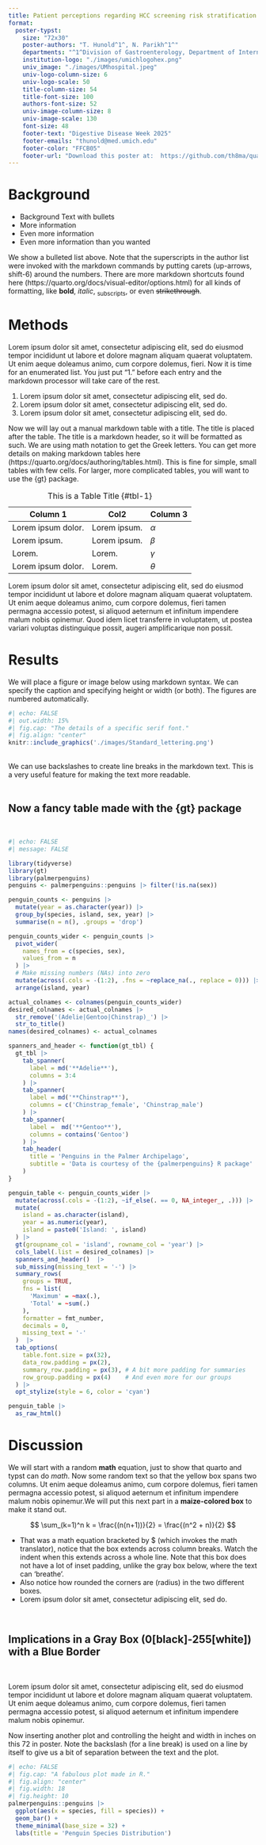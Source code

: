 ```yaml
---
title: Patient perceptions regarding HCC screening risk stratification
format:
  poster-typst: 
    size: "72x30"
    poster-authors: "T. Hunold^1^, N. Parikh^1^"
    departments: "^1^Division of Gastroenterology, Department of Internal Medicine, University of Michigan"
    institution-logo: "./images/umichlogohex.png"
    univ_image: "./images/UMhospital.jpeg"
    univ-logo-column-size: 6
    univ-logo-scale: 50
    title-column-size: 54
    title-font-size: 100
    authors-font-size: 52
    univ-image-column-size: 8
    univ-image-scale: 130
    font-size: 48
    footer-text: "Digestive Disease Week 2025"
    footer-emails: "thunold@med.umich.edu"
    footer-color: "FFCB05"
    footer-url: "Download this poster at:  https://github.com/th8ma/quarto_poster_template/blob/aasldHCC_Perceptions/poster.pdf"
---
```


# Background

- Background Text with bullets
- More information
- Even more information
- Even more information than you wanted

We show a bulleted list above. Note that the superscripts in the author list were invoked with the markdown commands by putting carets (up-arrows, shift-6) around the numbers. There are more markdown shortcuts found here (https://quarto.org/docs/visual-editor/options.html) for all kinds of formatting, like **bold**, _italic_, ~subscripts~, or even ~~strikethrough~~.

# Methods

Lorem ipsum dolor sit amet, consectetur adipiscing elit, sed do eiusmod tempor incididunt ut labore et dolore magnam aliquam quaerat voluptatem. Ut enim aeque doleamus animo, cum corpore dolemus, fieri. Now it is time for an enumerated list. You just put "1. " before each entry and the markdown processor will take care of the rest.

1. Lorem ipsum dolor sit amet, consectetur adipiscing elit, sed do.
1. Lorem ipsum dolor sit amet, consectetur adipiscing elit, sed do.
1. Lorem ipsum dolor sit amet, consectetur adipiscing elit, sed do.

Now we will lay out a manual markdown table with a title. The title is placed after the table. The title is a markdown header, so it will be formatted as such. We are using math notation to get the Greek letters. You can get more details on making markdown tables here (https://quarto.org/docs/authoring/tables.html). This is fine for simple, small tables with few cells. For larger, more complicated tables, you will want to use the {gt} package.

| Column 1               | Col2         | Column 3     |
|------------------------|--------------|--------------|
| Lorem ipsum dolor.     | Lorem ipsum. | $\alpha$     |
| Lorem ipsum.           | Lorem ipsum. | $\beta$      |
| Lorem.                 | Lorem.       | $\gamma$     |
| Lorem ipsum dolor.     | Lorem.       | $\theta$     |

: This is a Table Title {#tbl-1}

Lorem ipsum dolor sit amet, consectetur adipiscing elit, sed do eiusmod tempor incididunt ut labore et dolore magnam aliquam quaerat voluptatem. Ut enim aeque doleamus animo, cum corpore dolemus, fieri tamen permagna accessio potest, si aliquod aeternum et infinitum impendere malum nobis opinemur. Quod idem licet transferre in voluptatem, ut postea variari voluptas distinguique possit, augeri amplificarique non possit. 

# Results

We will place a figure or image below using markdown syntax. We can specify the caption and specifying height or width (or both). The figures are numbered automatically.

```r
#| echo: FALSE
#| out.width: 15%
#| fig.cap: "The details of a specific serif font."
#| fig.align: "center"
knitr::include_graphics('./images/Standard_lettering.png')
```

\
We can use backslashes to create line breaks in the markdown text. This is a very useful feature for making the text more readable.
\
\

## Now a fancy table made with the {gt} package 
\

```r
#| echo: FALSE
#| message: FALSE

library(tidyverse)
library(gt)
library(palmerpenguins)
penguins <- palmerpenguins::penguins |> filter(!is.na(sex))

penguin_counts <- penguins |> 
  mutate(year = as.character(year)) |> 
  group_by(species, island, sex, year) |> 
  summarise(n = n(), .groups = 'drop')

penguin_counts_wider <- penguin_counts |> 
  pivot_wider(
    names_from = c(species, sex),
    values_from = n
  ) |> 
  # Make missing numbers (NAs) into zero
  mutate(across(.cols = -(1:2), .fns = ~replace_na(., replace = 0))) |> 
  arrange(island, year) 

actual_colnames <- colnames(penguin_counts_wider)
desired_colnames <- actual_colnames |> 
  str_remove('(Adelie|Gentoo|Chinstrap)_') |> 
  str_to_title()
names(desired_colnames) <- actual_colnames

spanners_and_header <- function(gt_tbl) {
  gt_tbl |> 
    tab_spanner(
      label = md('**Adelie**'),
      columns = 3:4
    ) |> 
    tab_spanner(
      label = md('**Chinstrap**'),
      columns = c('Chinstrap_female', 'Chinstrap_male')
    ) |> 
    tab_spanner(
      label =  md('**Gentoo**'),
      columns = contains('Gentoo')
    ) |> 
    tab_header(
      title = 'Penguins in the Palmer Archipelago',
      subtitle = 'Data is courtesy of the {palmerpenguins} R package'
    ) 
}

penguin_table <- penguin_counts_wider |> 
  mutate(across(.cols = -(1:2), ~if_else(. == 0, NA_integer_, .))) |> 
  mutate(
    island = as.character(island), 
    year = as.numeric(year),
    island = paste0('Island: ', island)
  ) |> 
  gt(groupname_col = 'island', rowname_col = 'year') |> 
  cols_label(.list = desired_colnames) |> 
  spanners_and_header()  |> 
  sub_missing(missing_text = '-') |>
  summary_rows(
    groups = TRUE,
    fns = list(
      'Maximum' = ~max(.),
      'Total' = ~sum(.) 
    ),
    formatter = fmt_number,
    decimals = 0,
    missing_text = '-'
  )  |> 
  tab_options(
    table.font.size = px(32),
    data_row.padding = px(2),
    summary_row.padding = px(3), # A bit more padding for summaries
    row_group.padding = px(4)    # And even more for our groups
  ) |> 
  opt_stylize(style = 6, color = 'cyan')

penguin_table |> 
  as_raw_html()
```

# Discussion

We will start with a random **math** equation, just to show that quarto and typst can do _math_. Now some random text so that the yellow box spans two columns. Ut enim aeque doleamus animo, cum corpore dolemus, fieri tamen permagna accessio potest, si aliquod aeternum et infinitum impendere malum nobis opinemur.We will put this next part in a **maize-colored box** to make it stand out.

::: {.block fill=rgb("FFCB05") inset="10pt" radius="4pt" stroke="2pt + black" } 


$$
\sum_(k=1)^n k = \frac{(n(n+1))}{2} = \frac{(n^2 + n)}{2}
$$

- That was a math equation bracketed by $ (which invokes the math translator), notice that the box extends across column breaks. Watch the indent when this extends across a whole line. Note that this box does not have a lot of inset padding, unlike the gray box below, where the text can 'breathe'. 
- Also notice how rounded the corners are (radius) in the two different boxes.
- Lorem ipsum dolor sit amet, consectetur adipiscing elit, sed do.

:::
\

## Implications in a Gray Box (0[black]-255[white]) with a Blue Border

\

::: {.block fill="luma(210)" inset="25pt" radius="15pt" stroke="5pt + blue"}

Lorem ipsum dolor sit amet, consectetur adipiscing elit, sed do eiusmod tempor incididunt ut labore et dolore magnam aliquam quaerat voluptatem. Ut enim aeque doleamus animo, cum corpore dolemus, fieri tamen permagna accessio potest, si aliquod aeternum et infinitum impendere malum nobis opinemur. 

:::

Now inserting another plot and controlling the height and width in inches on this 72 in poster. Note the backslash (for a line break) is used on a line by itself to give us a bit of separation between the text and the plot.
\

```r
#| echo: FALSE
#| fig.cap: "A fabulous plot made in R."
#| fig.align: "center"
#| fig.width: 18
#| fig.height: 10
palmerpenguins::penguins |> 
  ggplot(aes(x = species, fill = species)) +
  geom_bar() +
  theme_minimal(base_size = 32) +
  labs(title = 'Penguin Species Distribution')
```
